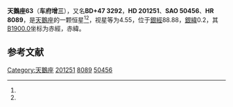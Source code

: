{{Starbox begin
| name = 天鵝座63
}}
{{Starbox observe
| epoch = [[J2000.0|J2000.0]]
| constell = [[天鵝座|天鵝座]]<ref name=SIMBAD>{{cite web
 | url=http://simbad.u-strasbg.fr/simbad/sim-id?Ident=HR+8089
 | title =Pulsating variable Star
 | publisher=Centre de Données astronomiques de Strasbourg
 | work=SIMBAD
 | accessdate=2012-07-13}}</ref><ref name=DATA>{{cite web
 | url=http://vizier.u-strasbg.fr/viz-bin/VizieR-5?-out.add=.&-source=5050&-corr=PK=HR&-out.max=9999&HR=8089
 | title =VizieR Detailed Page
 | accessdate=2012-07-13}}</ref>
| 星官 = 
| ra = {{RA|21|6|36.1}}<ref name=SIMBAD /><ref name=DATA />
| dec = {{DEC|+47|38|54}}<ref name=SIMBAD /><ref name=DATA />
| appmag_v = 4.55<ref name=SIMBAD /><ref name=DATA />
}}
{{Starbox character
| class = K4Ib-IIa<ref name=SIMBAD /><ref name=DATA />
| b-v = 1.57<ref name=SIMBAD /><ref name=DATA />
| u-b = 1.75<ref name=SIMBAD /><ref name=DATA />
| r-i = 0.82<ref name=SIMBAD /><ref name=DATA />
| variable = 
}}
{{Starbox astrometry
| radial_v = 1.75
| prop_mo_ra = -26
| parallax = 0.008
| p_error = 
}}
{{Starbox catalog
| names =BD+47 3292，[[SAO星表|SAO]] 50456，[[HD星表|HD]] 201251，[[HR星表|HR]] 8089}}
{{Starbox reference |Simbad=HR+8089}}
{{Starbox end}}

'''天鵝座63'''（'''车府增三'''），又名'''BD+47 3292'''，'''HD 201251'''、'''SAO 50456'''、'''HR 8089'''，是[[天鵝座|天鵝座]]的一颗恒星<ref name=SIMBAD /><ref name=DATA />，视星等为4.55，位于[[銀道座標系|銀經]]88.88，[[銀道座標系|銀緯]]0.2，其[[B1900.0|B1900.0]]坐标为赤經{{RA|21|3|9.3}}，赤緯{{DEC|+47|0.2|47}}。

== 参考文献 ==
{{reflist}}

{{star-stub}}

{{天鵝座恒星}}
{{星官|车府|7|20}}
[[Category:天鵝座|Category:天鵝座]]
[[Category:HD和HDE天體|201251]]
[[Category:HR天體|8089]]
[[Category:SAO天體|50456]]